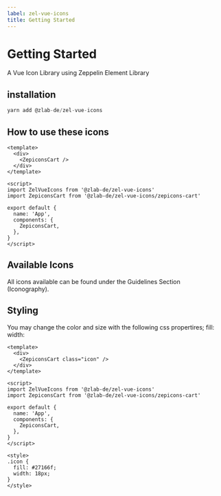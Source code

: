 ```yaml
---
label: zel-vue-icons
title: Getting Started
---
```



# Getting Started

A Vue Icon Library using Zeppelin Element Library

<DownloadContainer>
  <DownloadFile
    title="NPM: @zlab-de/zel-vue-icons"
    href="https://www.npmjs.com/package/@zlab-de/zel-vue-icons"
    download=""
    variant="npm"
    ariaLabel="npm"
  />
</DownloadContainer>

## installation

```js
yarn add @zlab-de/zel-vue-icons
```

## How to use these icons

```vue
<template>
  <div>
    <ZepiconsCart />
  </div>
</template>

<script>
import ZelVueIcons from '@zlab-de/zel-vue-icons'
import ZepiconsCart from '@zlab-de/zel-vue-icons/zepicons-cart'

export default {
  name: 'App',
  components: {
    ZepiconsCart,
  },
}
</script>
```

## Available Icons

All icons available can be found under the Guidelines Section (Iconography).

## Styling

You may change the color and size with the following css propertires;
fill:
width:

```vue
<template>
  <div>
    <ZepiconsCart class="icon" />
  </div>
</template>

<script>
import ZelVueIcons from '@zlab-de/zel-vue-icons'
import ZepiconsCart from '@zlab-de/zel-vue-icons/zepicons-cart'

export default {
  name: 'App',
  components: {
    ZepiconsCart,
  },
}
</script>

<style>
.icon {
  fill: #27166f;
  width: 18px;
}
</style>
```
